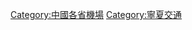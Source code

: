 {{Catnav|頁面分類|各種主題的頁面分類|依中国各省来作的分类|中國各省交通|寧夏交通}}

[[Category:中國各省機場|Category:中國各省機場]]
[[Category:寧夏交通|Category:寧夏交通]]